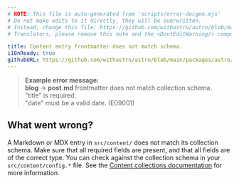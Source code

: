 ```yaml
---
# NOTE: This file is auto-generated from 'scripts/error-docgen.mjs'
# Do not make edits to it directly, they will be overwritten.
# Instead, change this file: https://github.com/withastro/astro/blob/main/packages/astro/src/core/errors/errors-data.ts
# Translators, please remove this note and the <DontEditWarning/> component.

title: Content entry frontmatter does not match schema.
i18nReady: true
githubURL: https://github.com/withastro/astro/blob/main/packages/astro/src/core/errors/errors-data.ts
---
```


<DontEditWarning />


> **Example error message:**<br/>**blog** → **post.md** frontmatter does not match collection schema.<br/>"title" is required.<br/>"date" must be a valid date. (E09001)

## What went wrong?
A Markdown or MDX entry in `src/content/` does not match its collection schema.Make sure that all required fields are present, and that all fields are of the correct type.You can check against the collection schema in your `src/content/config.*` file.See the [Content collections documentation](/en/guides/content-collections/) for more information.



